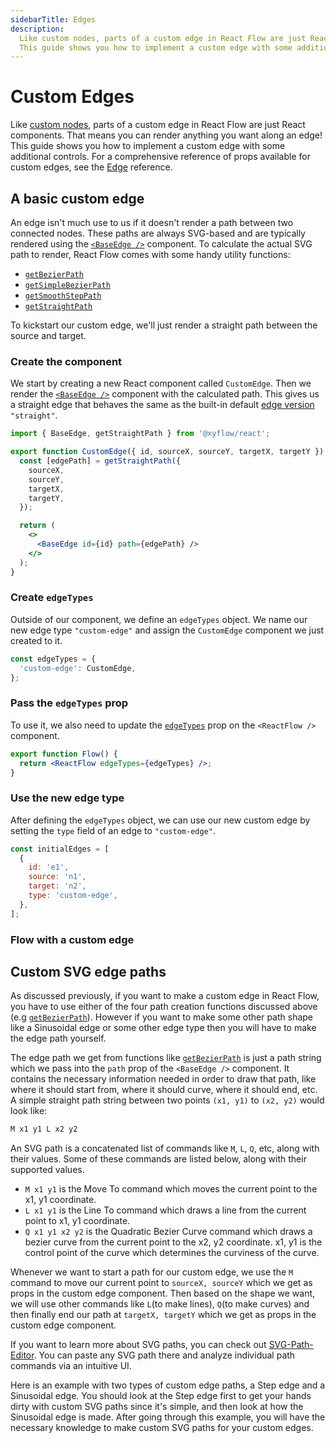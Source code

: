 ```yaml
---
sidebarTitle: Edges
description:
  Like custom nodes, parts of a custom edge in React Flow are just React components.
  This guide shows you how to implement a custom edge with some additional controls.
---
```



# Custom Edges

Like [custom nodes](/learn/customization/custom-nodes), parts of a custom edge
in React Flow are just React components. That means you can render anything you
want along an edge! This guide shows you how to implement a custom edge with
some additional controls. For a comprehensive reference of props available for
custom edges, see the [Edge](/api-reference/types/edge-props) reference.

## A basic custom edge

An edge isn't much use to us if it doesn't render a path between two connected
nodes. These paths are always SVG-based and are typically rendered using the
[`<BaseEdge />`](/api-reference/components/base-edge) component. To calculate
the actual SVG path to render, React Flow comes with some handy utility functions:

- [`getBezierPath`](/api-reference/utils/get-bezier-path)
- [`getSimpleBezierPath`](/api-reference/utils/get-simple-bezier-path)
- [`getSmoothStepPath`](/api-reference/utils/get-smooth-step-path)
- [`getStraightPath`](/api-reference/utils/get-straight-path)

To kickstart our custom edge, we'll just render a straight path between the
source and target.

<Steps>

### Create the component

We start by creating a new React component called `CustomEdge`. Then we render
the [`<BaseEdge />`](/api-reference/components/base-edge) component with the
calculated path. This gives us a straight edge that behaves the same as the
built-in default [edge version](/api-reference/types/edge#default-edge-types)
`"straight"`.

```jsx
import { BaseEdge, getStraightPath } from '@xyflow/react';

export function CustomEdge({ id, sourceX, sourceY, targetX, targetY }) {
  const [edgePath] = getStraightPath({
    sourceX,
    sourceY,
    targetX,
    targetY,
  });

  return (
    <>
      <BaseEdge id={id} path={edgePath} />
    </>
  );
}
```

### Create `edgeTypes`

Outside of our component, we define an `edgeTypes` object.
We name our new edge type `"custom-edge"` and assign the `CustomEdge` component
we just created to it.

```jsx
const edgeTypes = {
  'custom-edge': CustomEdge,
};
```

### Pass the `edgeTypes` prop

To use it, we also need to update the
[`edgeTypes`](/api-reference/react-flow#edge-types) prop on the
`<ReactFlow />` component.

```jsx "edgeTypes={edgeTypes}"
export function Flow() {
  return <ReactFlow edgeTypes={edgeTypes} />;
}
```

### Use the new edge type

After defining the `edgeTypes` object, we can use our new custom edge by setting
the `type` field of an edge to `"custom-edge"`.

```jsx {6}
const initialEdges = [
  {
    id: 'e1',
    source: 'n1',
    target: 'n2',
    type: 'custom-edge',
  },
];
```

### Flow with a custom edge

<RemoteCodeViewer showEditor={false} route="learn/custom-edge" framework="react" />

</Steps>

## Custom SVG edge paths

As discussed previously, if you want to make a custom edge in React Flow, you
have to use either of the four path creation functions discussed above
(e.g [`getBezierPath`](/api-reference/utils/get-bezier-path)). However if you
want to make some other path shape like a Sinusoidal edge or some other edge
type then you will have to make the edge path yourself.

The edge path we get from functions like
[`getBezierPath`](/api-reference/utils/get-bezier-path) is just a path string
which we pass into the `path` prop of the `<BaseEdge />` component. It contains
the necessary information needed in order to draw that path, like where it
should start from, where it should curve, where it should end, etc. A simple
straight path string between two points `(x1, y1)` to `(x2, y2)` would look like:

```jsx
M x1 y1 L x2 y2
```

An SVG path is a concatenated list of commands like `M`, `L`, `Q`, etc, along
with their values. Some of these commands are listed below, along with their
supported values.

- `M x1 y1` is the Move To command which moves the current point to the x1, y1
  coordinate.
- `L x1 y1` is the Line To command which draws a line from the current point to
  x1, y1 coordinate.
- `Q x1 y1 x2 y2` is the Quadratic Bezier Curve command which draws a bezier
  curve from the current point to the x2, y2 coordinate. x1, y1 is the control
  point of the curve which determines the curviness of the curve.

Whenever we want to start a path for our custom edge, we use the `M` command to
move our current point to `sourceX, sourceY` which we get as props in the custom
edge component. Then based on the shape we want, we will use other commands like
`L`(to make lines), `Q`(to make curves) and then finally end our path at
`targetX, targetY` which we get as props in the custom edge component.

If you want to learn more about SVG paths, you can check out
[SVG-Path-Editor](https://yqnn.github.io/svg-path-editor/). You can paste any
SVG path there and analyze individual path commands via an intuitive UI.

Here is an example with two types of custom edge paths, a Step edge and a
Sinusoidal edge. You should look at the Step edge first to get your hands dirty
with custom SVG paths since it's simple, and then look at how the Sinusoidal
edge is made. After going through this example, you will have the necessary
knowledge to make custom SVG paths for your custom edges.

<RemoteCodeViewer route="learn/custom-edge-path" framework="react" />
